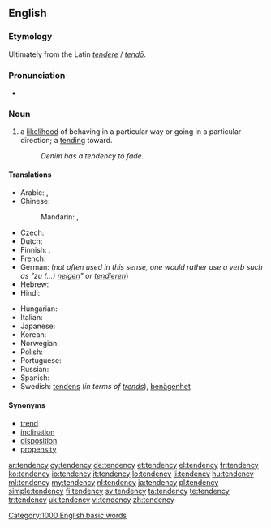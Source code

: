==English==

===Etymology===
Ultimately from the Latin ''[[tendere]]'' / ''[[tendo#Latin|tendō]]''.

===Pronunciation===
* {{audio|en-us-tendency.ogg|Audio (US)}}

===Noun===
{{en-noun|tendenc|ies}}

# a [[likelihood]] of behaving in a particular way or going in a particular direction; a [[tending]] toward.
#: ''Denim has a tendency to fade.''

====Translations====
{{trans-top|likelihood of behaving in a particular way}}
* Arabic: {{t|ar|ميل|m|tr=mayl}},  {{t|ar|نزعة|f|tr=náza3a}}
* Chinese:
*: Mandarin: {{t-|cmn|趨勢|sc=Hani}}, {{t-|cmn|趋势|tr=qūshì|sc=Hani}}
* Czech: {{t-|cs|sklon|m}}
* Dutch: {{t-|nl|neiging|f}}
* Finnish: {{t+|fi|taipumus}}, {{t+|fi|suunta}}
* French: {{t+|fr|tendance|f}}
* German: {{t+|de|Tendenz|f}} (''not often used in this sense, one would rather use a verb such as "zu (...) [[neigen]]" or [[tendieren]]'')
* Hebrew: {{t-|he|נטיה|f|tr=netiya}}
* Hindi: {{t|hi|प्रवृत्ति|tr=pravr̥tti|xs=Hindi}}
{{trans-mid}}
* Hungarian: {{t+|hu|irány}}
* Italian: {{t+|it|tendenza|f}}
* Japanese: {{t|ja|傾向|tr=けいこう, keikō}}
* Korean: {{t-|ko|경향|tr=gyeonghyang|sc=Hang}}
* Norwegian: {{t+|no|tendens|m}}
* Polish: {{t|pl|tendencja|f}}
* Portuguese: {{t+|pt|tendência|f}}
* Russian: {{t+|ru|тенденция|f|tr=tendéncija}}
* Spanish: {{t+|es|tendencia|f}}
* Swedish: [[tendens]] (''in terms of [[trends]]''), [[benägenhet]]
{{trans-bottom}}

====Synonyms====
* [[trend]]
* [[inclination]]
* [[disposition]]
* [[propensity]]

[[Category:1000 English basic words]]

[[ar:tendency]]
[[cy:tendency]]
[[de:tendency]]
[[et:tendency]]
[[el:tendency]]
[[fr:tendency]]
[[ko:tendency]]
[[io:tendency]]
[[it:tendency]]
[[lo:tendency]]
[[li:tendency]]
[[hu:tendency]]
[[ml:tendency]]
[[my:tendency]]
[[nl:tendency]]
[[ja:tendency]]
[[pl:tendency]]
[[simple:tendency]]
[[fi:tendency]]
[[sv:tendency]]
[[ta:tendency]]
[[te:tendency]]
[[tr:tendency]]
[[uk:tendency]]
[[vi:tendency]]
[[zh:tendency]]